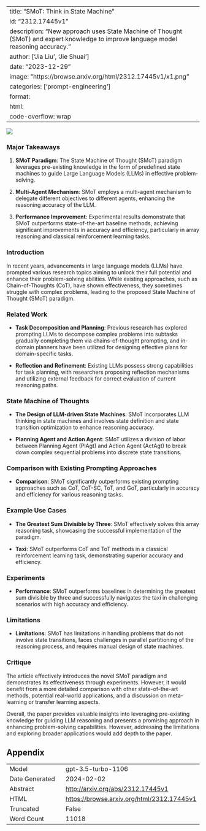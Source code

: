 
---
title: "SMoT: Think in State Machine"
id: "2312.17445v1"
description: "New approach uses State Machine of Thought (SMoT) and expert knowledge to improve language model reasoning accuracy."
author: ['Jia Liu', 'Jie Shuai']
date: "2023-12-29"
image: "https://browse.arxiv.org/html/2312.17445v1/x1.png"
categories: ['prompt-engineering']
format:
  html:
    code-overflow: wrap
---

![](https://browse.arxiv.org/html/2312.17445v1/x1.png)

### Major Takeaways

1. **SMoT Paradigm**: The State Machine of Thought (SMoT) paradigm leverages pre-existing knowledge in the form of predefined state machines to guide Large Language Models (LLMs) in effective problem-solving.
  
2. **Multi-Agent Mechanism**: SMoT employs a multi-agent mechanism to delegate different objectives to different agents, enhancing the reasoning accuracy of the LLM.

3. **Performance Improvement**: Experimental results demonstrate that SMoT outperforms state-of-the-art baseline methods, achieving significant improvements in accuracy and efficiency, particularly in array reasoning and classical reinforcement learning tasks.

### Introduction

In recent years, advancements in large language models (LLMs) have prompted various research topics aiming to unlock their full potential and enhance their problem-solving abilities. While existing approaches, such as Chain-of-Thoughts (CoT), have shown effectiveness, they sometimes struggle with complex problems, leading to the proposed State Machine of Thought (SMoT) paradigm.

### Related Work

- **Task Decomposition and Planning**: Previous research has explored prompting LLMs to decompose complex problems into subtasks gradually completing them via chains-of-thought prompting, and in-domain planners have been utilized for designing effective plans for domain-specific tasks.
  
- **Reflection and Refinement**: Existing LLMs possess strong capabilities for task planning, with researchers proposing reflection mechanisms and utilizing external feedback for correct evaluation of current reasoning paths.

### State Machine of Thoughts

- **The Design of LLM-driven State Machines**: SMoT incorporates LLM thinking in state machines and involves state definition and state transition optimization to enhance reasoning accuracy.

- **Planning Agent and Action Agent**: SMoT utilizes a division of labor between Planning Agent (PlAgt) and Action Agent (ActAgt) to break down complex sequential problems into discrete state transitions.

### Comparison with Existing Prompting Approaches

- **Comparison**: SMoT significantly outperforms existing prompting approaches such as CoT, CoT-SC, ToT, and GoT, particularly in accuracy and efficiency for various reasoning tasks.

### Example Use Cases

- **The Greatest Sum Divisible by Three**: SMoT effectively solves this array reasoning task, showcasing the successful implementation of the paradigm.

- **Taxi**: SMoT outperforms CoT and ToT methods in a classical reinforcement learning task, demonstrating superior accuracy and efficiency.

### Experiments

- **Performance**: SMoT outperforms baselines in determining the greatest sum divisible by three and successfully navigates the taxi in challenging scenarios with high accuracy and efficiency.

### Limitations

- **Limitations**: SMoT has limitations in handling problems that do not involve state transitions, faces challenges in parallel partitioning of the reasoning process, and requires manual design of state machines.

### Critique

The article effectively introduces the novel SMoT paradigm and demonstrates its effectiveness through experiments. However, it would benefit from a more detailed comparison with other state-of-the-art methods, potential real-world applications, and a discussion on meta-learning or transfer learning aspects.

Overall, the paper provides valuable insights into leveraging pre-existing knowledge for guiding LLM reasoning and presents a promising approach in enhancing problem-solving capabilities. However, addressing the limitations and exploring broader applications would add depth to the paper.

## Appendix

|          |          |
|----------|----------|
| Model     | gpt-3.5-turbo-1106       |
| Date Generated     | 2024-02-02       |
| Abstract | [http://arxiv.org/abs/2312.17445v1](http://arxiv.org/abs/2312.17445v1)        |
| HTML     | [https://browse.arxiv.org/html/2312.17445v1](https://browse.arxiv.org/html/2312.17445v1)       |
| Truncated       | False       |
| Word Count       | 11018       |